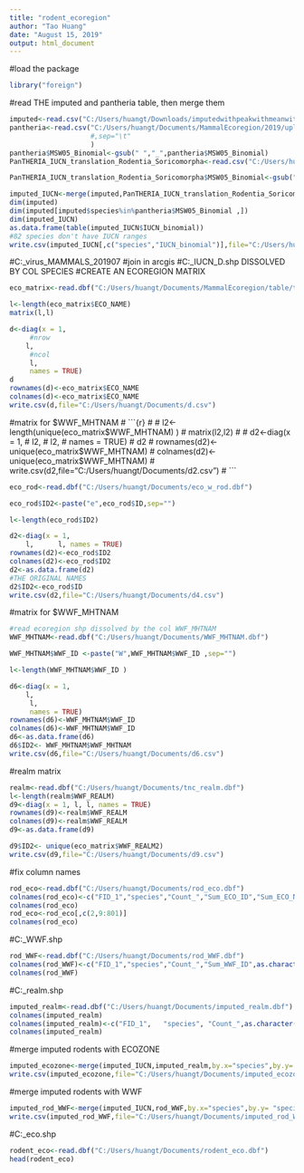 ---
title: "rodent_ecoregion"
author: "Tao Huang"
date: "August 15, 2019"
output: html_document
---

#load the package
```{r}
library("foreign")
```

#read THE imputed and pantheria table, then merge them
```{r}
imputed<-read.csv("C:/Users/huangt/Downloads/imputedwithpeakwithmeanwithmeanenv.csv",header=T)
pantheria<-read.csv("C:/Users/huangt/Documents/MammalEcoregion/2019/upload/PanTHERIA_1-0_WR05_Aug2008.csv",header=T
                    #,sep="\t"
                    )
pantheria$MSW05_Binomial<-gsub(" ","_",pantheria$MSW05_Binomial)
PanTHERIA_IUCN_translation_Rodentia_Soricomorpha<-read.csv("C:/Users/huangt/Documents/PanTHERIA_IUCN_translation_Rodentia_Soricomorpha.csv")

PanTHERIA_IUCN_translation_Rodentia_Soricomorpha$MSW05_Binomial<-gsub(" ","_",PanTHERIA_IUCN_translation_Rodentia_Soricomorpha$MSW05_Binomial)

imputed_IUCN<-merge(imputed,PanTHERIA_IUCN_translation_Rodentia_Soricomorpha,by.x= "species",by.y="MSW05_Binomial")
dim(imputed)
dim(imputed[imputed$species%in%pantheria$MSW05_Binomial ,])
dim(imputed_IUCN)
as.data.frame(table(imputed_IUCN$IUCN_binomial))
#82 species don't have IUCN ranges
write.csv(imputed_IUCN[,c("species","IUCN_binomial")],file="C:/Users/huangt/Documents/imputed_IUCN.csv")
```

#C:\Users\huangt\Documents\bat_virus\TERRESTRIAL_MAMMALS_201907
#join in arcgis
#C:\Users\huangt\Documents\imputed_IUCN_D.shp DISSOLVED BY COL SPECIES
#CREATE AN ECOREGION MATRIX
```{r}
eco_matrix<-read.dbf("C:/Users/huangt/Documents/MammalEcoregion/table/tnc_terr_ecoregions.dbf")

l<-length(eco_matrix$ECO_NAME)
matrix(l,l)

d<-diag(x = 1, 
     #nrow
    l, 
     #ncol
     l, 
     names = TRUE)
d
rownames(d)<-eco_matrix$ECO_NAME
colnames(d)<-eco_matrix$ECO_NAME
write.csv(d,file="C:/Users/huangt/Documents/d.csv")
```
#matrix for $WWF_MHTNAM
# ```{r}
# 
# l2<-length(unique(eco_matrix$WWF_MHTNAM) )
# matrix(l2,l2)
# 
# d2<-diag(x = 1,
#     l2, 
#      l2, 
#      names = TRUE)
# d2
# rownames(d2)<-unique(eco_matrix$WWF_MHTNAM)
# colnames(d2)<-unique(eco_matrix$WWF_MHTNAM)
# write.csv(d2,file="C:/Users/huangt/Documents/d2.csv")
# ```


```{r}
eco_rod<-read.dbf("C:/Users/huangt/Documents/eco_w_rod.dbf")

eco_rod$ID2<-paste("e",eco_rod$ID,sep="")

l<-length(eco_rod$ID2)

d2<-diag(x = 1, 
    l,      l, names = TRUE)
rownames(d2)<-eco_rod$ID2
colnames(d2)<-eco_rod$ID2
d2<-as.data.frame(d2)
#THE ORIGINAL NAMES
d2$ID2<-eco_rod$ID
write.csv(d2,file="C:/Users/huangt/Documents/d4.csv")
```

#matrix for $WWF_MHTNAM
```{r}
#read ecoregion shp dissolved by the col WWF_MHTNAM
WWF_MHTNAM<-read.dbf("C:/Users/huangt/Documents/WWF_MHTNAM.dbf")

WWF_MHTNAM$WWF_ID <-paste("W",WWF_MHTNAM$WWF_ID ,sep="")

l<-length(WWF_MHTNAM$WWF_ID )

d6<-diag(x = 1, 
    l, 
     l, 
     names = TRUE)
rownames(d6)<-WWF_MHTNAM$WWF_ID
colnames(d6)<-WWF_MHTNAM$WWF_ID
d6<-as.data.frame(d6)
d6$ID2<- WWF_MHTNAM$WWF_MHTNAM 
write.csv(d6,file="C:/Users/huangt/Documents/d6.csv")
```

#realm matrix
```{r}
realm<-read.dbf("C:/Users/huangt/Documents/tnc_realm.dbf")
l<-length(realm$WWF_REALM)
d9<-diag(x = 1, l, l, names = TRUE)
rownames(d9)<-realm$WWF_REALM
colnames(d9)<-realm$WWF_REALM
d9<-as.data.frame(d9)

d9$ID2<- unique(eco_matrix$WWF_REALM2)
write.csv(d9,file="C:/Users/huangt/Documents/d9.csv")
```

#fix column names
```{r}
rod_eco<-read.dbf("C:/Users/huangt/Documents/rod_eco.dbf")
colnames(rod_eco)<-c("FID_1","species","Count_","Sum_ECO_ID","Sum_ECO_NU","Sum_CLS_CO","Sum_WWF_MH","Sum_ID",as.character(eco_rod$ECO_NAME),"ID2")
colnames(rod_eco)
rod_eco<-rod_eco[,c(2,9:801)]
colnames(rod_eco)
```

#C:\Users\huangt\Documents\rod_WWF.shp
```{r}
rod_WWF<-read.dbf("C:/Users/huangt/Documents/rod_WWF.dbf")
colnames(rod_WWF)<-c("FID_1","species","Count_","Sum_WWF_ID",as.character(WWF_MHTNAM$WWF_MHTNAM) )
colnames(rod_WWF)

```

#C:\Users\huangt\Documents\imputed_realm.shp
```{r}
imputed_realm<-read.dbf("C:/Users/huangt/Documents/imputed_realm.dbf")
colnames(imputed_realm)
colnames(imputed_realm)<-c("FID_1",   "species", "Count_",as.character(unique(eco_matrix$WWF_REALM2)))
colnames(imputed_realm)
```

#merge imputed rodents with ECOZONE
```{r}
imputed_ecozone<-merge(imputed_IUCN,imputed_realm,by.x="species",by.y= "species",all=T )
write.csv(imputed_ecozone,file="C:/Users/huangt/Documents/imputed_ecozone.csv")
```

#merge imputed rodents with WWF
```{r}
imputed_rod_WWF<-merge(imputed_IUCN,rod_WWF,by.x="species",by.y= "species",all=T )
write.csv(imputed_rod_WWF,file="C:/Users/huangt/Documents/imputed_rod_WWF.csv")
```

#C:\Users\huangt\Documents\rodent_eco.shp
```{r}
rodent_eco<-read.dbf("C:/Users/huangt/Documents/rodent_eco.dbf")
head(rodent_eco)
```

